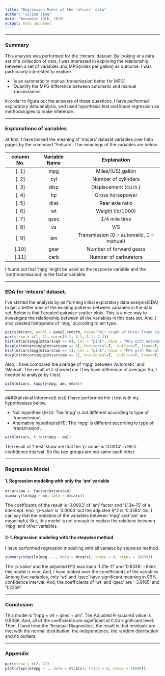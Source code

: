 ```yaml
---
title: "Regression Model of the 'mtcars' data"
author: "Julian Jang"
date: "November 19th, 2015"
output: html_document
---
```

___
### Summary
 This analysis was performed for the 'mtcars' dataset. By looking at a data set of a collection of cars, I was interested in exploring the relationship between a set of variables and MPG(miles per gallon) as outcome. I was particularly interested to explore.

  * 'Is an automatic or manual transmission better for MPG'
  * 'Quantify the MPG difference between automatic and manual transmissions'

 In order to figure out the answers of these questions, I have performed exploratory data analysis, and used hypothesis test and linear regression as methodologies to make inference.
 
___
### Explanations of variables
 At first, I have looked the meaning of 'mtcars' dataset variables over help pages by the command '?mtcars'. The meanings of the variables are below.

|column No.|Variable Name|Explanation|
|:--:|:--:|:--:|
|[, 1]|mpg|Miles/(US) gallon|
|[, 2]|cyl|Number of cylinders|
|[, 3]|disp|Displacement (cu.in.)|
|[, 4]|hp|Gross horsepower|
|[, 5]|drat|Rear axle ratio|
|[, 6]|wt|Weight (lb/1000)|
|[, 7]|qsec|1/4 mile time|
|[, 8]|vs|V/S|
|[, 9]|am|Transmission (0 = automatic, 1 = manual)|
|[,10]|gear|Number of forward gears|
|[,11]|carb|Number of carburetors|

 I found out that 'mpg' might be used as the response variable and the 'am(transmission)' is the factor variable.

___
### EDA for 'mtcars' dataset.
 I've started the analysis by performing initial exploratory data analysis(EDA) to get a better idea of the existing patterns between variables in the data set. Below is that I created pairwise scatter plots. This is a nice way to investigate the relationship between all the variables in this data set. And, I also created histograms of 'mpg' according to am type.

```r
pairs(mtcars, panel = panel.smooth, main="Pair Graph of Motor Trend Car Road Tests")
par(mfrow = c(1, 2), mar=c(3.1, 3.1, 1.1, 2.1))
hist(mtcars$mpg[mtcars$am == 0], col = "pink", main = "MPG with Automatic(am=0)")
boxplot(mtcars$mpg[mtcars$am == 0], horizontal=T,  outline=T, frame=F, col = "royalblue", add = T)
hist(mtcars$mpg[mtcars$am == 1], col = "pink", main = "MPG with Manual(am=1)")
boxplot(mtcars$mpg[mtcars$am == 1], horizontal=T,  outline=T, frame=F, col = "royalblue", add = T)
```

 Also, I have compared the average of 'mpg' between 'Automatic' and 'Manual'. The result of it showed me They have difference of average. So, I needed to analyze by t.test.

```r
with(mtcars, tapply(mpg, am, mean))
```

___
###Statistical Inference(t test)
 I have performed the t.test with my hypothesises below.

  * Null hypothesis(HO): The 'mpg' is not different according to type of 'transmission'.
  * Alternative hypothesis(H1): The 'mpg' is different according to type of 'transmission'.

```r
with(mtcars, t.test(mpg ~ am))
```

 The result of 't.test' show me that the 'p-value' is '0.0014' in 95% confidence interval. So the two groups are not same each other.

___
### Regression Model
#### 1. Regression modeling with only the 'am' variable

```r
mtcars$am <- factor(mtcars$am)
summary(lm(mpg ~ am, data = mtcars))
```

 The coefficents of the result is '0.0003' of 'am' factor and '1.13e-15' of a intercept. And, 'p-value' is '0.0003' but the adjusted R^2 is '0.3385'. So, I can say that the realation of the variables between 'mpg' and 'am' are meaningful. But, this model is not enough to explain the relations between 'mpg' and other variables.

#### 2-1. Regression modeling with the stepwise method
 I have performed regression modelling with all variales by stepwise method.

```r
summary(step(lm(mpg ~ ., data = mtcars), trace = 0, steps = 10000))
```

 The 'p-value' and the adjusted R^2 was each '1.21e-11' and '0.8336'. I think this model is nice. And, I have looked over the conefficients of the variables. Among five variables, only 'wt' and 'qsec' have significant meaning in 99% confidence interval. And, the coefficients of 'wt' and 'qsec' are '-3.9165' and '1.2259'.

___
### Conclusion
This model is "mpg = wt + qsec + am". The Adjusted R-squared value is 0.8336. And, all of the coefficients are significant at 0.05 significant level. Then, I have tried the ‘Residual Diagnostics’, the result is that residuals are met with the normal distribution, the independence, the random distribution and no outliers.

___
### Appendix

```r
par(mfrow = c(2, 2))
plot(step(lm(mpg ~ ., data = mtcars), trace = 0, steps = 10000))
```